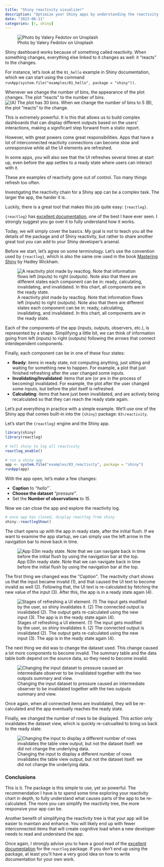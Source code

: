 ```yaml
---
title: "Shiny reactivity visualizer"
description: "Optimize your Shiny apps by understanding the reactivity graph."
date: "2023-08-11"
categories: [r, shiny]
---
```

![Photo by Valery Fedotov on Unsplash](img/cover.jpg)

Shiny dashboard works because of something called reactivity. When something changes, everything else linked to it changes as well: it “reacts” to the changes.

For instance, let’s look at the `01_hello` example in Shiny documentation, which we can start using the command `runApp(system.file("examples/01_hello", package = "shiny"))`.

Whenever we change the number of bins, the appearance of the plot changes. The plot “reacts” to the number of bins.
![(A) The plot has 30 bins. When we change the number of bins to 5 (B), the plot “reacts” to the change.](./img/00.png)



This is extremely powerful. It is this that allows us to build complex dashboards that can display different outputs based on the users’ interactions, making a significant step forward from a static report.

However, with great powers come great responsibilities. Apps that have a lot of interconnected reactivity connections can become slow and unresponsive while all the UI elements are refreshed.

In some apps, you will also see that the UI refreshes several times at start up, even before the app settles to a ready state where users can interact with it.

These are examples of reactivity gone out of control. Too many things refresh too often.

Investigating the reactivity chain for a Shiny app can be a complex task. The larger the app, the harder it is.

Luckily, there is a great tool that makes this job quite easy: `{reactlog}`.

`{reactlog}` has [excellent documentation](https://rstudio.github.io/reactlog/), one of the best I have ever seen. I strongly suggest you go over it to fully understand how it works.

Today, we will simply cover the basics. My goal is not to teach you all the details of the package and of Shiny reactivity, but rather to share another great tool you can add to your Shiny developer’s arsenal.

Before we start, let’s agree on some terminology. Let’s use the convention used by `{reactlog}`, which is also the same one used in the book [Mastering Shiny](https://mastering-shiny.org) by Hadley Wickham.

![A reactivity plot made by reactlog. Note that information flows left (inputs) to right (outputs). Note also that there are different states each component can be in: ready, calculating, invalidating, and invalidated. In this chart, all components are in the ready state.](./img/01.png)

Each of the components of the app (inputs, outputs, observers, etc.), is represented by a shape. Simplifying a little bit, we can think of information going from left (inputs) to right (outputs) following the arrows that connect interdependent components.

Finally, each component can be in one of these four states:

* **Ready**: items in ready state, not computing anything, just sitting and waiting for something new to happen. For example, a plot that just finished refreshing after the user changed some inputs.
* **Invalidating/Invalidated**: items that are (or are in the process of becoming) invalidated. For example, the plot after the user changed some inputs, but before the plot itself is refreshed.
* **Calculating**: items that have just been invalidated, and are actively being recalculated so that they can reach the ready state again.

Let’s put everything in practice with a simple example. We’ll use one of the Shiny app that comes built-in into the `{shiny}` package: `03\reactivity`.

Let’s start the `{reactlog}` engine and the Shiny app.

```r
library(shiny)  
library(reactlog)  
  
# tell shiny to log all reactivity  
reactlog_enable()  
  
# run a shiny app  
app <- system.file("examples/03_reactivity", package = "shiny")  
runApp(app)
```

With the app open, let’s make a few changes:

* **Caption** to _“hello”`_.
* **Choose the dataset** _“pressure”_.
* Set the **Number of observations** to _15_.

Now we can close the app and explore the reactivity log.

```r
# once app has closed, display reactlog from shiny  
shiny::reactlogShow()
```

The chart opens up with the app in ready state, after the initial flush. If we want to examine the app startup, we can simply use the left arrow in the navigation bar to move back in time.

![App 03\reactivity in ready state. Note that we can navigate back in time before the initial flush by using the navigation bar at the top.](./img/02.png)

The first thing we changed was the _“Caption”_. The reactivity chart shows us that the input became invalid (1), and that caused the UI text to become invalid as well (2). Following that, the UI text is re-calculated by fetching the new value of the input (3). After this, the app is in a ready state again (4).

![Stages of refreshing a UI element. (1) The input gets modified by the user, so shiny invalidates it. (2) The connected output is invalidated (2). The output gets re-calculated using the new input (3). The app is in the ready state again (4).](./img/03.png)

The next thing we did was to change the dataset used. This change caused a lot more components to become invalid. The summary table and the data table both depend on the source data, so they need to become invalid.

![Changing the input dataset to pressure caused an intermediate observer to be invalidated together with the two outputs summary and view.](./img/04.png)

Once again, when all connected items are invalidated, they will be re-calculated and the app eventually reaches the ready state.

Finally, we changed the number of rows to be displayed. This action only invalidates the dataset view, which is quickly re-calcualted to bring us back to the ready state.

![Changing the input to display a different number of rows invalidates the table view output, but not the dataset itself: we did not change the underlying data.](./img/05.png)


### Conclusions

This is it. The package is this simple to use, yet so powerful. The recommendation I have is to spend some time exploring your reactivity chart in depth, to fully understand what causes parts of the app to be re-calculated. The more you can simplify the reactivity tree, the more responsive your app can be.

Another benefit of simplifying the reactivity tree is that your app will be easier to maintain and enhance. You will likely end up with fewer interconnected items that will create cognitive load when a new developer needs to read and understand the app.

Once again, I strongly advise you to have a good read of the [excellent documentation](https://rstudio.github.io/reactlog/articles/reactlog.html) for the `reactlog` package. If you don’t end up using the package, at least you’ll have a very good idea on how to write documentation for your own work.
